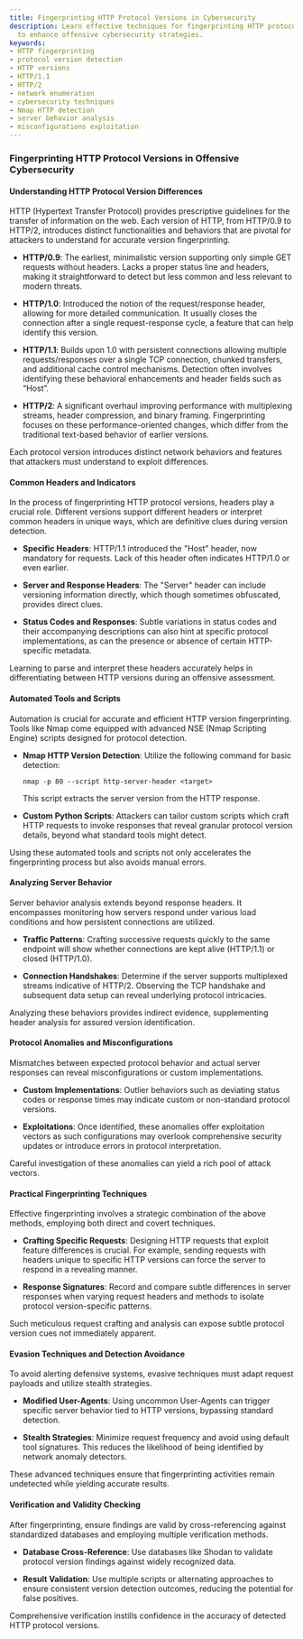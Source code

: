 ```yaml
---
title: Fingerprinting HTTP Protocol Versions in Cybersecurity
description: Learn effective techniques for fingerprinting HTTP protocol versions
  to enhance offensive cybersecurity strategies.
keywords:
- HTTP fingerprinting
- protocol version detection
- HTTP versions
- HTTP/1.1
- HTTP/2
- network enumeration
- cybersecurity techniques
- Nmap HTTP detection
- server behavior analysis
- misconfigurations exploitation
---
```


### Fingerprinting HTTP Protocol Versions in Offensive Cybersecurity

#### Understanding HTTP Protocol Version Differences

HTTP (Hypertext Transfer Protocol) provides prescriptive guidelines for the transfer of information on the web. Each version of HTTP, from HTTP/0.9 to HTTP/2, introduces distinct functionalities and behaviors that are pivotal for attackers to understand for accurate version fingerprinting.

- **HTTP/0.9**: The earliest, minimalistic version supporting only simple GET requests without headers. Lacks a proper status line and headers, making it straightforward to detect but less common and less relevant to modern threats.

- **HTTP/1.0**: Introduced the notion of the request/response header, allowing for more detailed communication. It usually closes the connection after a single request-response cycle, a feature that can help identify this version.

- **HTTP/1.1**: Builds upon 1.0 with persistent connections allowing multiple requests/responses over a single TCP connection, chunked transfers, and additional cache control mechanisms. Detection often involves identifying these behavioral enhancements and header fields such as “Host”.

- **HTTP/2**: A significant overhaul improving performance with multiplexing streams, header compression, and binary framing. Fingerprinting focuses on these performance-oriented changes, which differ from the traditional text-based behavior of earlier versions.

Each protocol version introduces distinct network behaviors and features that attackers must understand to exploit differences.

#### Common Headers and Indicators

In the process of fingerprinting HTTP protocol versions, headers play a crucial role. Different versions support different headers or interpret common headers in unique ways, which are definitive clues during version detection.

- **Specific Headers**: HTTP/1.1 introduced the "Host" header, now mandatory for requests. Lack of this header often indicates HTTP/1.0 or even earlier.

- **Server and Response Headers**: The "Server" header can include versioning information directly, which though sometimes obfuscated, provides direct clues.

- **Status Codes and Responses**: Subtle variations in status codes and their accompanying descriptions can also hint at specific protocol implementations, as can the presence or absence of certain HTTP-specific metadata.

Learning to parse and interpret these headers accurately helps in differentiating between HTTP versions during an offensive assessment.

#### Automated Tools and Scripts

Automation is crucial for accurate and efficient HTTP version fingerprinting. Tools like Nmap come equipped with advanced NSE (Nmap Scripting Engine) scripts designed for protocol detection.

- **Nmap HTTP Version Detection**: Utilize the following command for basic detection:
  ```
  nmap -p 80 --script http-server-header <target>
  ```
  This script extracts the server version from the HTTP response.

- **Custom Python Scripts**: Attackers can tailor custom scripts which craft HTTP requests to invoke responses that reveal granular protocol version details, beyond what standard tools might detect.

Using these automated tools and scripts not only accelerates the fingerprinting process but also avoids manual errors.

#### Analyzing Server Behavior

Server behavior analysis extends beyond response headers. It encompasses monitoring how servers respond under various load conditions and how persistent connections are utilized.

- **Traffic Patterns**: Crafting successive requests quickly to the same endpoint will show whether connections are kept alive (HTTP/1.1) or closed (HTTP/1.0).

- **Connection Handshakes**: Determine if the server supports multiplexed streams indicative of HTTP/2. Observing the TCP handshake and subsequent data setup can reveal underlying protocol intricacies.

Analyzing these behaviors provides indirect evidence, supplementing header analysis for assured version identification.

#### Protocol Anomalies and Misconfigurations

Mismatches between expected protocol behavior and actual server responses can reveal misconfigurations or custom implementations.

- **Custom Implementations**: Outlier behaviors such as deviating status codes or response times may indicate custom or non-standard protocol versions.

- **Exploitations**: Once identified, these anomalies offer exploitation vectors as such configurations may overlook comprehensive security updates or introduce errors in protocol interpretation.

Careful investigation of these anomalies can yield a rich pool of attack vectors.

#### Practical Fingerprinting Techniques

Effective fingerprinting involves a strategic combination of the above methods, employing both direct and covert techniques.

- **Crafting Specific Requests**: Designing HTTP requests that exploit feature differences is crucial. For example, sending requests with headers unique to specific HTTP versions can force the server to respond in a revealing manner.

- **Response Signatures**: Record and compare subtle differences in server responses when varying request headers and methods to isolate protocol version-specific patterns.

Such meticulous request crafting and analysis can expose subtle protocol version cues not immediately apparent.

#### Evasion Techniques and Detection Avoidance

To avoid alerting defensive systems, evasive techniques must adapt request payloads and utilize stealth strategies.

- **Modified User-Agents**: Using uncommon User-Agents can trigger specific server behavior tied to HTTP versions, bypassing standard detection.

- **Stealth Strategies**: Minimize request frequency and avoid using default tool signatures. This reduces the likelihood of being identified by network anomaly detectors.

These advanced techniques ensure that fingerprinting activities remain undetected while yielding accurate results.

#### Verification and Validity Checking

After fingerprinting, ensure findings are valid by cross-referencing against standardized databases and employing multiple verification methods.

- **Database Cross-Reference**: Use databases like Shodan to validate protocol version findings against widely recognized data.

- **Result Validation**: Use multiple scripts or alternating approaches to ensure consistent version detection outcomes, reducing the potential for false positives.

Comprehensive verification instills confidence in the accuracy of detected HTTP protocol versions.